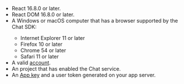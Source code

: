 <PlatformWrapper platform="web">   

- React 16.8.0 or later.
- React DOM 16.8.0 or later.
- A Windows or macOS computer that has a browser supported by the <Vg k="COMPANY" /> Chat SDK:
  - Internet Explorer 11 or later
  - Firefox 10 or later
  - Chrome 54 or later
  - Safari 11 or later
- A valid [<Vg k="COMPANY" /> account](https://console.agora.io/).
- An <Vg k="COMPANY" /> project that has <Link to="../get-started/enable?platform={{platform.PATH}}#enable-the-agora-chat-service">enabled the Chat service</Link>.
- An [App key](/agora-chat/get-started/enable#get-the-information-of-the-agora-chat-project) and <Link to="../develop/generate-user-tokens?platform={{platform.PATH}}">a user token generated on your app server</Link>.

</PlatformWrapper>
